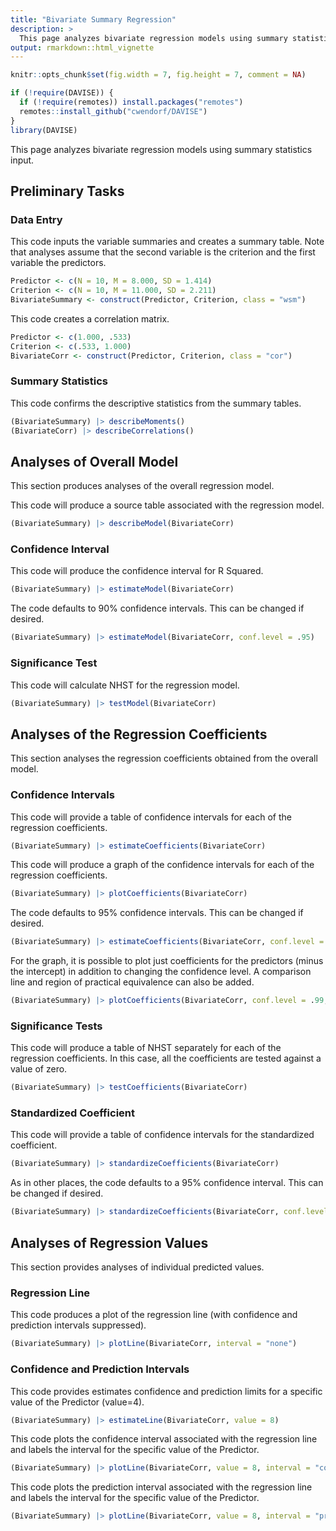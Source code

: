 ```yaml
---
title: "Bivariate Summary Regression"
description: >
  This page analyzes bivariate regression models using summary statistics input.
output: rmarkdown::html_vignette
---
```


```r
knitr::opts_chunk$set(fig.width = 7, fig.height = 7, comment = NA)
```

```r
if (!require(DAVISE)) {
  if (!require(remotes)) install.packages("remotes")
  remotes::install_github("cwendorf/DAVISE")
}
library(DAVISE)
```

This page analyzes bivariate regression models using summary statistics input.

## Preliminary Tasks

### Data Entry

This code inputs the variable summaries and creates a summary table. Note that analyses assume that the second variable is the criterion and the first variable the predictors.
```r
Predictor <- c(N = 10, M = 8.000, SD = 1.414)
Criterion <- c(N = 10, M = 11.000, SD = 2.211)
BivariateSummary <- construct(Predictor, Criterion, class = "wsm")
```

This code creates a correlation matrix.
```r
Predictor <- c(1.000, .533)
Criterion <- c(.533, 1.000)
BivariateCorr <- construct(Predictor, Criterion, class = "cor")
```

### Summary Statistics

This code confirms the descriptive statistics from the summary tables.
```r
(BivariateSummary) |> describeMoments()
(BivariateCorr) |> describeCorrelations()
```

## Analyses of Overall Model

This section produces analyses of the overall regression model.

This code will produce a source table associated with the regression model.
```r
(BivariateSummary) |> describeModel(BivariateCorr)
```

### Confidence Interval

This code will produce the confidence interval for R Squared.
```r
(BivariateSummary) |> estimateModel(BivariateCorr)
```

The code defaults to 90% confidence intervals. This can be changed if desired.
```r
(BivariateSummary) |> estimateModel(BivariateCorr, conf.level = .95)
```

### Significance Test

This code will calculate NHST for the regression model.
```r
(BivariateSummary) |> testModel(BivariateCorr)
```

## Analyses of the Regression Coefficients

This section analyses the regression coefficients obtained from the overall model.

### Confidence Intervals 

This code will provide a table of confidence intervals for each of the regression coefficients.
```r
(BivariateSummary) |> estimateCoefficients(BivariateCorr)
```

This code will produce a graph of the confidence intervals for each of the regression coefficients.
```r
(BivariateSummary) |> plotCoefficients(BivariateCorr)
```

The code defaults to 95% confidence intervals. This can be changed if desired.
```r
(BivariateSummary) |> estimateCoefficients(BivariateCorr, conf.level = .99)
```

For the graph, it is possible to plot just coefficients for the predictors (minus the intercept) in addition to changing the confidence level. A comparison line and region of practical equivalence can also be added.
```r
(BivariateSummary) |> plotCoefficients(BivariateCorr, conf.level = .99, line = 0, rope = c(-.5, .5), intercept = FALSE)
```

### Significance Tests

This code will produce a table of NHST separately for each of the regression coefficients. In this case, all the coefficients are tested against a value of zero.
```r
(BivariateSummary) |> testCoefficients(BivariateCorr)
```

### Standardized Coefficient

This code will provide a table of confidence intervals for the standardized coefficient.
```r
(BivariateSummary) |> standardizeCoefficients(BivariateCorr)
```

As in other places, the code defaults to a 95% confidence interval. This can be changed if desired.
```r
(BivariateSummary) |> standardizeCoefficients(BivariateCorr, conf.level = .99)
```

## Analyses of Regression Values

This section provides analyses of individual predicted values.

### Regression Line

This code produces a plot of the regression line (with confidence and prediction intervals suppressed).
```r
(BivariateSummary) |> plotLine(BivariateCorr, interval = "none")
```

### Confidence and Prediction Intervals

This code provides estimates confidence and prediction limits for a specific value of the Predictor (value=4).
```r
(BivariateSummary) |> estimateLine(BivariateCorr, value = 8)
```

This code plots the confidence interval associated with the regression line and labels the interval for the specific value of the Predictor.
```r
(BivariateSummary) |> plotLine(BivariateCorr, value = 8, interval = "confidence")
```

This code plots the prediction interval associated with the regression line and labels the interval for the specific value of the Predictor.
```r
(BivariateSummary) |> plotLine(BivariateCorr, value = 8, interval = "prediction")
```
